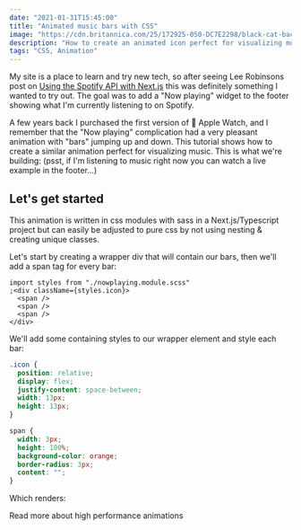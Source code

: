 ```yaml
---
date: "2021-01-31T15:45:00"
title: "Animated music bars with CSS"
image: "https://cdn.britannica.com/25/172925-050-DC7E2298/black-cat-back.jpg"
description: "How to create an animated icon perfect for visualizing music"
tags: "CSS, Animation"
---
```



My site is a place to learn and try new tech, so after seeing Lee Robinsons post on [Using the Spotify API with Next.js](https://leerob.io/blog/spotify-api-nextjs) this was definitely something I wanted to try out. The goal was to add a "Now playing" widget to the footer showing what I'm currently listening to on Spotify.

A few years back I purchased the first version of  Apple Watch, and I remember that the "Now playing" complication had a very pleasant animation with "bars" jumping up and down. This tutorial shows how to create a similar animation perfect for visualizing music. This is what we're building: (psst, if I'm listening to music right now you can watch a live example in the footer…)

## Let's get started

This animation is written in css modules with sass in a Next.js/Typescript project but can easily be adjusted to pure css by not using nesting & creating unique classes.

Let's start by creating a wrapper div that will contain our bars, then we'll add a span tag for every bar:

```tsx
import styles from "./nowplaying.module.scss"
;<div className={styles.icon}>
  <span />
  <span />
  <span />
</div>
```

We'll add some containing styles to our wrapper element and style each bar:

```scss
.icon {
  position: relative;
  display: flex;
  justify-content: space-between;
  width: 13px;
  height: 13px;
}

span {
  width: 3px;
  height: 100%;
  background-color: orange;
  border-radius: 3px;
  content: "";
}
```

Which renders:

<div
  style={{
    padding: "50px",
    backgroundColor: "var(--boxBg)",
    borderRadius: "5px",
    textAlign: "center",
  }}
>
  <div
    style={{
      position: "relative",
      display: "inline-flex",
      justifyContent: "space-between",
      width: 13,
      height: 13,
    }}
  >
    <span
      style={{
        width: 3,
        height: "100%",
        backgroundColor: "var(--brand)",
        content: "",
        borderRadius: 3,
      }}
    />
    <span
      style={{
        width: 3,
        height: "100%",
        backgroundColor: "var(--brand)",
        content: "",
        borderRadius: 3,
      }}
    />
    <span
      style={{
        width: 3,
        height: "100%",
        backgroundColor: "var(--brand)",
        content: "",
        borderRadius: 3,
      }}
    />
  </div>
</div>

<div
  style={{
    padding: "50px",
    backgroundColor: "gray",
    borderRadius: "5px",
    textAlign: "center",
  }}
>
  <div
    style={{
      position: "relative",
      display: "inline-flex",
      justifyContent: "space-between",
      width: 13,
      height: 13,
    }}
  >
    <span
      style={{
        width: 3,
        height: "100%",
        backgroundColor: "red",
        content: "",
        borderRadius: 3,
        animation: "bounce 2.2s ease infinite alternate",
      }}
    />
    <span
      style={{
        width: 3,
        height: "100%",
        backgroundColor: "red",
        content: "",
        borderRadius: 3,
        animation: "bounce 2.2s ease infinite alternate",
      }}
    />
    <span
      style={{
        width: 3,
        height: "100%",
        backgroundColor: "red",
        content: "",
        borderRadius: 3,
        animation: "bounce 2.2s ease infinite alternate",
      }}
    />
  </div>
</div>

<Link href="https://www.html5rocks.com/en/tutorials/speed/high-performance-animations/">
  Read more about high performance animations
</Link>

